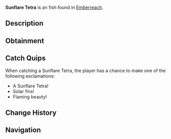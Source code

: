 {{FishInfobox
|image          = Sunflare Tetra.png
|rarity         = Uncommon
|sea            = Second Sea
|location       = [[Emberreach]]
|sublocation    = 
|sources        = Fishing Rod
|radar_location = 
|prog_speed     = -10
|xp             = 85
|weather        = Rain
|time           = Night
|season         = Summer
|bait           = Sapphire Krill
|base_weight    = 204
|base_value     = 179
|weight_range   = 117
|base_chance    = 68
|base_resil     = 49
}}
'''Sunflare Tetra''' is an {{Rarity|Uncommon}} fish found in [[Emberreach]].

== Description ==
{{Description|A vibrant fish, its fins radiating like the sun’s fleeting touch.|Bestiary Entry}}

== Obtainment ==
{{Description|It blazes where the warm rains ignite the dark.|Bestiary Hint}}
{{Fish Availability|
Emberreach/Surrounding Ocean
|top_rods      = 
Fast Rod\486254.06\386508.13;
Lucky Rod\477874.63\430532.11;
Fungal Rod\311690.74\311690.74;
Antler Rod\298537.12\298537.12;
Adventurer's Rod\232951.15\232951.15;
Trident Rod\199881.34\178776.71;
Free Spirit Rod\195252.76\125216.84;
Astralhook Rod\174632.33\92156.19;
Verdant Shear Rod\161878.77\147799.05;
Blazebringer Rod\161155.43\141968.95;
No-Life Rod\154917.93\145869.51;
Seraphic Rod\142619\127560.47;
Ethereal Prism Rod\137637.43\99421.18;
Challenger's Rod\136569.93\127795.05;
Rod Of The Forgotten Fang\135374.16\121620.94;
Depthseeker Rod\134870.89\133279.43;
Rod Of The Exalted One\133184.91\121600.89;
Avalanche Rod\132019.03\130786.35;
Volcanic Rod\130891.2\125799.38;
Rod Of The Depths\130478.08\119979.62;
Zeus Rod\130170.43\125106.65;
Steady Rod\108275.33\106479.97
|recommended   = Free Spirit Rod
}}

== Catch Quips ==
When catching a Sunflare Tetra, the player has a chance to make one of the following exclamations:
* A Sunflare Tetra!
* Solar fins!
* Flaming beauty!

== Change History ==
{{Change History|{{subst:Current Version}}}}

== Navigation ==
{{Fish Navbox|Emberreach}}